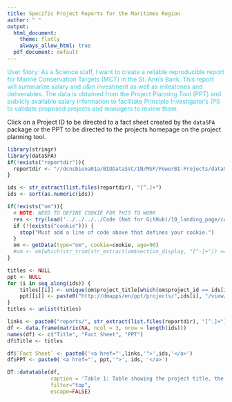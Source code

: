 ```yaml
---
title: Specific Project Reports for the Maritimes Region
author: " "
output:
  html_document:
    theme: flatly
    always_allow_html: true
  pdf_document: default
---
```


<span style="color:#43C6DB">User Story: As a Science staff, I want to create a reliable reproducible report for Marine Conservation Targets (MCT) in the St. Ann's Bank. This report will summarize salary and o&m investment as well as milestones and deliverables. The data is obtained from the Project Planning Tool (PPT) and publicly available salary information to facilitate Principle Investigator's  (PI) to validate proposed projects and managers to review them.</span>

Click on a Project ID to be directed to a fact sheet created by the `dataSPA` package or the PPT to be directed to the projects homepage
on the project planning tool.


```r
library(stringr)
library(dataSPA)
if(!exists("reportdir")){
  reportdir <- "//dcnsbiona01a/BIODataSVC/IN/MSP/PowerBI-Projects/dataSPA/outputs/reports/"
}

ids <- str_extract(list.files(reportdir), "[^.]+")
ids <- sort(as.numeric(ids))

if(!exists("om")){
  # NOTE: NEED TO DEFINE COOKIE FOR THIS TO WORK
  res <- try(load('../../../../Code (Not for GitHub)/10_landing_page/cookie'), silent=TRUE)
  if (!(exists("cookie"))) {
    stop("Must add a line of code above that defines your cookie.")
  }
  om <- getData(type="om", cookie=cookie, age=90)
  #om <- om[which(str_trim(str_extract(om$section_display, "[^-]+")) == "Maritimes"),]
}

titles <- NULL
ppt <- NULL
for (i in seq_along(ids)) {
    titles[[i]] <- unique(om$project_title[which(om$project_id == ids[i])])
    ppt[[i]] <- paste0("http://dmapps/en/ppt/projects/",ids[i], "/view/")
}
titles <- unlist(titles)

links <- paste0("reports/", str_extract(list.files(reportdir), "[^.]+"),".html")
df <- data.frame(matrix(NA, ncol = 3, nrow = length(ids)))
names(df) <- c("Title", "Fact Sheet", "PPT")
df$Title <- titles

df$`Fact Sheet` <- paste0('<a href="',links,'">',ids,'</a>')
df$PPT <- paste0('<a href="', ppt,'">', ids, '</a>')

DT::datatable(df,
              caption = 'Table 1: Table showing the project title, the link to the report created by the dataSPA package (with the associated project ID number), and the link to the homepage of the project on the PPT.',
              filter="top",
              escape=FALSE)
```

